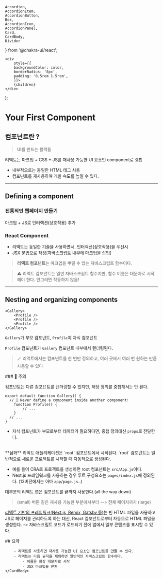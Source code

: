     Accordion,
    AccordionItem,
    AccordionButton,
    Box,
    AccordionIcon,
    AccordionPanel,
    Card,
    CardBody,
    Divider
} from '@chakra-ui/react';

    <div
        style={{
        backgroundColor: color,
        borderRadius: '8px',
        padding: '0.5rem 1.5rem',
        }}>
        {children}
    </div>
);

# Your First Component

## 컴포넌트란 ?

> UI를 만드는 블럭들

리액트는 마크업 + CSS + JS를 재사용 가능한 UI 요소인 component로 결합

-   내부적으로는 동일한 HTML 태그 사용
-   컴포넌트를 재사용하여 개발 속도를 높일 수 있다.

- - -

## Defining a component

### 전통적인 웹페이지 만들기

마크업 + JS로 인터랙션(상호작용) 추가

### React Component

-   리액트는 동일한 기술을 사용하면서, 인터랙션(상호작용)을 우선시
-   JSX 문법으로 작성(자바스크립트 내부에 마크업을 삽입)

> **리액트 컴포넌트**는 마크업을 뿌릴 수 있는 자바스크립트 함수이다.

> ⚠️ 리액트 컴포넌트는 일반 자바스크립트 함수지만, 함수 이름은 대문자로 시작해야 한다. 안그러면 작동하지 않음!

- - - 

## Nesting and organizing components

```
<Gallery>
    <Profile />
    <Profile />
    <Profile />
</Gallery>
```

`Gallery`가 부모 컴포넌트, `Profile`이 자식 컴포넌트

`Profile` 컴포넌트가 `Gallery` 컴포넌트 내부에서 렌더링된다.

> 🪄 리액트에서는 컴포넌트를 한 번만 정의하고, 여러 곳에서 여러 번 원하는 만큼 사용할 수 있다

<ColorBox color="#fef5e7">
### 🚨 주의

컴포넌트는 다른 컴포넌트를 렌더링할 수 있지만, 해당 정의를 중첩해서는 안 된다.

```
export default function Gallery() {
  // 🔴 Never define a component inside another component!
    function Profile() {
        // ...
    }
  // ...
}
```

-   자식 컴포넌트가 부모로부터 데이터가 필요하다면, 중첩 정의대신 `props`로 전달한다.
</ColorBox>


<br/>
<Accordion allowToggle>
    <AccordionItem bg="rgb(243 244 253)" color="#575FB7">
        <AccordionButton _expanded={{ bg: '#575FB7', color: 'white' }}>
            <Box as='span' flex='1' textAlign='left'>
                **심화**
            </Box>
            <AccordionIcon />
        </AccordionButton>
        <AccordionPanel>
            리액트 애플리케이션은 `root` 컴포넌트에서 시작된다.
`root` 컴포넌트는 일반적으로 새로운 프로젝트를 시작할 때 자동적으로 생성된다.


- 예를 들어 CRA로 프로젝트를 생성하면 root 컴포넌트는 `src/App.js`이다.
- Next.js 프레임워크를 사용하는 경우 루트 구성요소는 `pages/index.js`애 정외된다. (13버전에서는 아마 `app/page.js`..)

대부분의 리액트 앱은 컴포넌트를 끝까지 사용한다.(all the way down)
> (small) 버튼 같은 재사용 가능한 부분에서부터 --> 전체 페이지까지 (large)

[리액트 기반의 프레임워크(Next.js, Remix, Gatsby 등)](https://react.dev/learn/start-a-new-react-project)는 빈 HTML 파일을 사용하고 JS로 페이지를 관리하도록 하는 대신, React 컴포넌트로부터 자동으로 HTML 파일을 생성한다.
-> 자바스크립트 코드가 로드되기 전에 앱에서 일부 콘텐츠를 표시할 수 있다.
        </AccordionPanel>
    </AccordionItem>
</Accordion>
<Divider/>

<Card>
    <CardBody>        
        ## 요약
        
        - 리액트를 사용하면 재사용 가능한 UI 요소인 컴포넌트를 만들 수 있다.
        - 리액트는 다음 규칙을 제외하면 일반적인 자바스크립트 함수이다.
            - 이름은 항상 대문자로 시작
            - JSX 마크업을 반환
    </CardBody>
</Card>